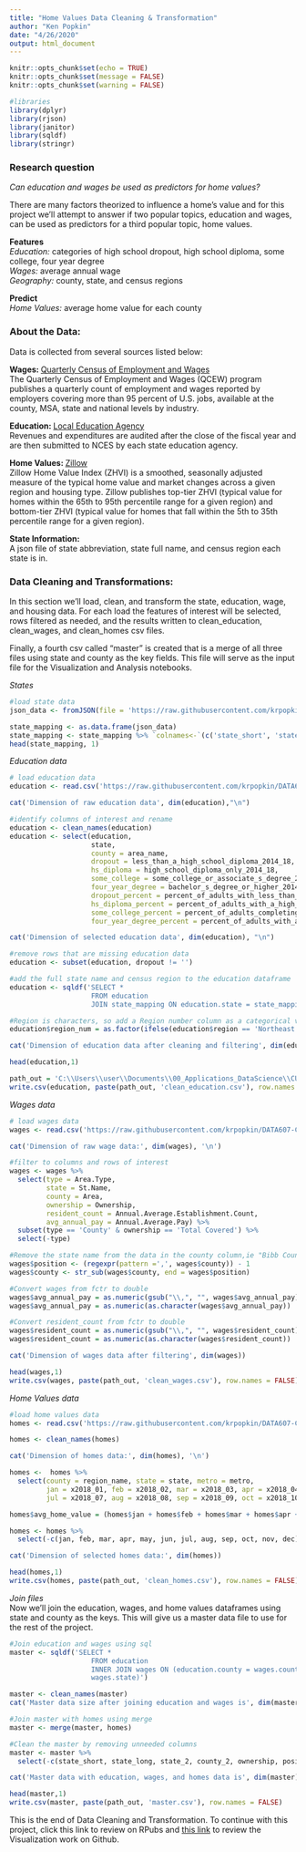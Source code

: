 ```yaml
---
title: "Home Values Data Cleaning & Transformation"
author: "Ken Popkin"
date: "4/26/2020"
output: html_document
---
```


```r
knitr::opts_chunk$set(echo = TRUE)
knitr::opts_chunk$set(message = FALSE)
knitr::opts_chunk$set(warning = FALSE)
```

```r
#libraries
library(dplyr)
library(rjson)
library(janitor)
library(sqldf)
library(stringr)
```

### Research question 
<I> Can education and wages be used as predictors for home values? </I>

There are many factors theorized to influence a home’s value and for this project we’ll attempt to answer if two popular topics, education and wages, can be used as predictors for a third popular topic, home values.

<B> Features </B>    
<I> Education:</I> categories of high school dropout, high school diploma, some college, four year degree    
<I> Wages:</I> average annual wage   
<I> Geography:</I> county, state, and census regions   

<B> Predict </B>   
<I> Home Values: </I> average home value for each county   

### About the Data:
Data is collected from several sources listed below:

<B> Wages: </B> [Quarterly Census of Employment and Wages](https://www.bls.gov/cew/downloadable-data-files.htm)  
The Quarterly Census of Employment and Wages (QCEW) program publishes a quarterly count of employment and wages reported by employers covering more than 95 percent of U.S. jobs, available at the county, MSA, state and national levels by industry.

<B> Education: </B> [Local Education Agency](https://nces.ed.gov/ccd/f33agency.asp)  
Revenues and expenditures are audited after the close of the fiscal year and are then submitted to NCES by each state education agency.

<B> Home Values: </B> [Zillow](https://www.zillow.com/research/data/)  
Zillow Home Value Index (ZHVI) is a smoothed, seasonally adjusted measure of the typical home value and market changes across a given region and housing type. Zillow publishes top-tier ZHVI (typical value for homes within the 65th to 95th percentile range for a given region) and bottom-tier ZHVI (typical value for homes that fall within the 5th to 35th percentile range for a given region). 

<B> State Information: </B>   
A json file of state abbreviation, state full name, and census region each state is in.

### Data Cleaning and Transformations:
In this section we'll load, clean, and transform the state, education, wage, and housing data. For each load the features of interest will be selected, rows filtered as needed, and the results written to clean_education, clean_wages, and clean_homes csv files.  

Finally, a fourth csv called "master" is created that is a merge of all three files using state and county as the key fields. This file will serve as the input file for the Visualization and Analysis notebooks.

<I> States </I>
```r
#load state data
json_data <- fromJSON(file = 'https://raw.githubusercontent.com/krpopkin/DATA607-Class-Repository/master/Final_Project/Data/state_mapping.json')
```

```r
state_mapping <- as.data.frame(json_data)
state_mapping <- state_mapping %>% `colnames<-`(c('state_short', 'state_long', 'region'))
head(state_mapping, 1)
```

<I> Education data </I>
```r
# load education data
education <- read.csv('https://raw.githubusercontent.com/krpopkin/DATA607-Class-Repository/master/Final_Project/Data/Education(Graduation_Rates).csv')

cat('Dimension of raw education data', dim(education),"\n")

#identify columns of interest and rename
education <- clean_names(education)
education <- select(education, 
                    state, 
                    county = area_name,
                    dropout = less_than_a_high_school_diploma_2014_18,
                    hs_diploma = high_school_diploma_only_2014_18,
                    some_college = some_college_or_associate_s_degree_2014_18,
                    four_year_degree = bachelor_s_degree_or_higher_2014_18,
                    dropout_percent = percent_of_adults_with_less_than_a_high_school_diploma_2014_18,
                    hs_diploma_percent = percent_of_adults_with_a_high_school_diploma_only_2014_18,
                    some_college_percent = percent_of_adults_completing_some_college_or_associate_s_degree_2014_18,
                    four_year_degree_percent = percent_of_adults_with_a_bachelor_s_degree_or_higher_2014_18)

cat('Dimension of selected education data', dim(education), "\n")

#remove rows that are missing education data
education <- subset(education, dropout != '')

#add the full state name and census region to the education dataframe
education <- sqldf('SELECT * 
                    FROM education
                    JOIN state_mapping ON education.state = state_mapping.state_short')

#Region is characters, so add a Region number column as a categorical variable
education$region_num = as.factor(ifelse(education$region == 'Northeast',1,ifelse(education$region == 'South',2,ifelse(education$region == 'Midwest',3,ifelse(education$region == 'West',4,5)))))

cat('Dimension of education data after cleaning and filtering', dim(education))
```
```r
head(education,1)

path_out = 'C:\\Users\\user\\Documents\\00_Applications_DataScience\\CUNY\\DATA606\\Data606_Final_Project_Repository\\01Data\\'
write.csv(education, paste(path_out, 'clean_education.csv'), row.names = FALSE)
```

<I> Wages data </I>
```r
# load wages data
wages <- read.csv('https://raw.githubusercontent.com/krpopkin/DATA607-Class-Repository/master/Final_Project/Data/allhlcn18.csv')

cat('Dimension of raw wage data:', dim(wages), '\n')

#filter to columns and rows of interest
wages <- wages %>%
  select(type = Area.Type,
         state = St.Name, 
         county = Area, 
         ownership = Ownership,
         resident_count = Annual.Average.Establishment.Count,
         avg_annual_pay = Annual.Average.Pay) %>%
  subset(type == 'County' & ownership == 'Total Covered') %>%
  select(-type)

#Remove the state name from the data in the county column,ie "Bibb County, Alabama" becomes "Bibb County"
wages$position <- (regexpr(pattern =',', wages$county)) - 1
wages$county <- str_sub(wages$county, end = wages$position)

#Convert wages from fctr to double
wages$avg_annual_pay = as.numeric(gsub("\\,", "", wages$avg_annual_pay))
wages$avg_annual_pay = as.numeric(as.character(wages$avg_annual_pay))

#Convert resident_count from fctr to double
wages$resident_count = as.numeric(gsub("\\,", "", wages$resident_count))
wages$resident_count = as.numeric(as.character(wages$resident_count))

cat('Dimension of wages data after filtering', dim(wages))
```

```r
head(wages,1)
write.csv(wages, paste(path_out, 'clean_wages.csv'), row.names = FALSE)
```

<I> Home Values data </I>
```r
#load home values data
homes <- read.csv('https://raw.githubusercontent.com/krpopkin/DATA607-Class-Repository/master/Final_Project/Data/County_Zhvi_AllHomes(Home_Values).csv')

homes <- clean_names(homes)

cat('Dimension of homes data:', dim(homes), '\n')

homes <-  homes %>%
  select(county = region_name, state = state, metro = metro,
         jan = x2018_01, feb = x2018_02, mar = x2018_03, apr = x2018_04, may = x2018_05, jun = x2018_06,
         jul = x2018_07, aug = x2018_08, sep = x2018_09, oct = x2018_10, nov = x2018_11, dec = x2018_12)

homes$avg_home_value = (homes$jan + homes$feb + homes$mar + homes$apr + homes$may + homes$jun + homes$jul + homes$aug + homes$sep + homes$oct + homes$nov + homes$dec)/12

homes <- homes %>%
  select(-c(jan, feb, mar, apr, may, jun, jul, aug, sep, oct, nov, dec))

cat('Dimension of selected homes data:', dim(homes))
```

```r
head(homes,1)
write.csv(homes, paste(path_out, 'clean_homes.csv'), row.names = FALSE)
```

<I> Join files </I>     
Now we'll join the education, wages, and home values dataframes using state and county as the keys.  This will give us a master data file to use for the rest of the project.
```r
#Join education and wages using sql
master <- sqldf('SELECT * 
                    FROM education
                    INNER JOIN wages ON (education.county = wages.county AND education.state_long =
                    wages.state)')

master <- clean_names(master)
cat('Master data size after joining education and wages is', dim(master), '\n')

#Join master with homes using merge
master <- merge(master, homes)

#Clean the master by removing unneeded columns
master <- master %>%
  select(-c(state_short, state_long, state_2, county_2, ownership, position))

cat('Master data with education, wages, and homes data is', dim(master))
```

```r
head(master,1)
write.csv(master, paste(path_out, 'master.csv'), row.names = FALSE)
```

This is the end of Data Cleaning and Transformation.  To continue with this project, click this link to review on RPubs and [this link](https://github.com/krpopkin/DATA607-Class-Repository/blob/master/Final_Project/04_Visualization.Rmd) to review the Visualization work on Github.